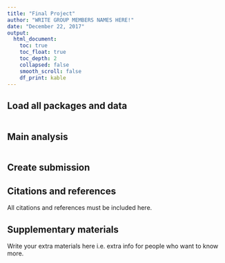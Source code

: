 ```yaml
---
title: "Final Project"
author: "WRITE GROUP MEMBERS NAMES HERE!"
date: "December 22, 2017"
output:
  html_document:
    toc: true
    toc_float: true
    toc_depth: 2
    collapsed: false
    smooth_scroll: false
    df_print: kable
---
```



## Load all packages and data

```r

```


## Main analysis

```r

```


## Create submission


## Citations and references

All citations and references must be included here.


## Supplementary materials

Write your extra materials here i.e. extra info for people who want to know
more.

```r


```





